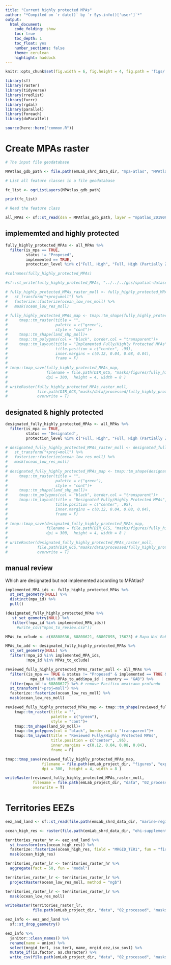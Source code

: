 ```yaml
---
title: "Current highly protected MPAs"
author: "*Compiled on `r date()` by `r Sys.info()['user']`*"
output: 
  html_document:
    code_folding: show
    toc: true
    toc_depth: 1
    toc_float: yes
    number_sections: false
    theme: cerulean
    highlight: haddock
---
```


```r
knitr::opts_chunk$set(fig.width = 6, fig.height = 4, fig.path = 'figs/',message = FALSE, warning = FALSE)

library(sf)
library(raster)
library(tidyverse)
library(rredlist)
library(furrr)
library(rgdal)
library(parallel)
library(foreach)
library(doParallel)

source(here::here("common.R"))
```

# Create MPAs raster

```r
# The input file geodatabase

MPAtlas_gdb_path <- file.path(emLab_shrd_data_dir, "mpa-atlas", "MPAtlas_20190910.gdb/")

# List all feature classes in a file geodatabase

fc_list <- ogrListLayers(MPAtlas_gdb_path)

print(fc_list)

# Read the feature class

all_MPAs <- sf::st_read(dsn = MPAtlas_gdb_path, layer = "mpatlas_20190910_poly")
```

## implememted and highly protected

```r
fully_highly_protected_MPAs <- all_MPAs %>% 
  filter(is_mpa == TRUE,  
         status != "Proposed", 
         implemented == TRUE,
         protection_level %in% c("Full, High", "Full, High (Partially Zoned)"))

#colnames(fully_highly_protected_MPAs)

#sf::st_write(fully_highly_protected_MPAs, "../../../gcs/spatial-datasets/MPAtlas_20190910/fully_and_highly_protected_implemented_MPAs.shp", delete_layer=TRUE)

# fully_highly_protected_MPAs_raster_moll <- fully_highly_protected_MPAs %>% 
#   st_transform("+proj=moll") %>% 
#   fasterize::fasterize(ocean_low_res_moll) %>% 
#   mask(ocean_low_res_moll)

# fully_highly_protected_MPAs_map <- tmap::tm_shape(fully_highly_protected_MPAs_raster_moll)+
#     tmap::tm_raster(title = "",
#                     palette = c("green"),
#                     style = "cont")+
#     tmap::tm_shape(land_shp_moll)+
#     tmap::tm_polygons(col = "black", border.col = "transparent")+
#     tmap::tm_layout(title = "Implemented Fully/Highly Protected MPAs",
#                     title.position = c("center", .95),
#                     inner.margins = c(0.12, 0.04, 0.08, 0.04), 
#                     frame = F)
# 
# tmap::tmap_save(fully_highly_protected_MPAs_map,
#                 filename = file.path(DIR_GCS, "masks/figures/fully_highly_protected_implemented_MPAs.png"),
#                 dpi = 300,  height = 4, width = 8 )
# 
# writeRaster(fully_highly_protected_MPAs_raster_moll, 
#             file.path(DIR_GCS,"masks/data/processed/fully_highly_protected_implemented_MPAs.tif"),
#             overwrite = T)
```

## designated & highly protected

```r
designated_fully_highly_protected_MPAs <- all_MPAs %>% 
  filter(is_mpa == TRUE,  
         status == 'Designated',  
         protection_level %in% c("Full, High", "Full, High (Partially Zoned)"))

# designated_fully_highly_protected_MPAs_raster_moll <- designated_fully_highly_protected_MPAs %>% 
#   st_transform("+proj=moll") %>% 
#   fasterize::fasterize(ocean_low_res_moll) %>% 
#   mask(ocean_low_res_moll)
# 
# designated_fully_highly_protected_MPAs_map <- tmap::tm_shape(designated_fully_highly_protected_MPAs_raster_moll)+
#     tmap::tm_raster(title = "",
#                     palette = c("green"),
#                     style = "cont")+
#     tmap::tm_shape(land_shp_moll)+
#     tmap::tm_polygons(col = "black", border.col = "transparent")+
#     tmap::tm_layout(title = "Designated Fully/Highly Protected MPAs",
#                     title.position = c("center", .95),
#                     inner.margins = c(0.12, 0.04, 0.08, 0.04), 
#                     frame = F)
# 
# tmap::tmap_save(designated_fully_highly_protected_MPAs_map,
#                 filename = file.path(DIR_GCS, "masks/figures/fully_highly_protected_designated_MPAs.png"),
#                 dpi = 300,  height = 4, width = 8 )
# 
# writeRaster(designated_fully_highly_protected_MPAs_raster_moll, 
#             file.path(DIR_GCS,"masks/data/processed/fully_highly_protected_designated_MPAs.tif"), 
#             overwrite = T)
```

## manual review

Which are designated but not implemented according to MPAtlas?

```r
implemented_MPA_ids <- fully_highly_protected_MPAs %>% 
  st_set_geometry(NULL) %>% 
  distinct(mpa_id) %>% 
  pull()

(designated_fully_highly_protected_MPAs %>% 
   st_set_geometry(NULL) %>% 
   filter(!mpa_id %in% implemented_MPA_ids))
     #write_csv("mpas_to_review.csv"))
```

```r
MPAs_to_xclude <- c(68808636, 68808621, 68807893, 15625) # Rapa Nui Rahui	, Islas del Pacífico de la Península de Baja California Core Zone, Ascension, Natural Park of the Coral Sea	, 

MPAs_to_add <- designated_fully_highly_protected_MPAs %>% 
  st_set_geometry(NULL) %>% 
  filter(!mpa_id %in% implemented_MPA_ids,
         !mpa_id %in% MPAs_to_xclude)
```

```r
reviewed_fully_highly_protected_MPAs_raster_moll <- all_MPAs %>% 
  filter((is_mpa == TRUE & status != "Proposed" & implemented == TRUE & protection_level %in% c("Full, High", "Full, High (Partially Zoned)")) | 
           mpa_id %in% MPAs_to_add$mpa_id | country == "GAB") %>% 
  filter(mpa_id != 68808627) %>% # remove Pacifico mexicano profundo
  st_transform("+proj=moll") %>% 
  fasterize::fasterize(ocean_low_res_moll) %>% 
  mask(ocean_low_res_moll)

reviewed_fully_highly_protected_MPAs_map <- tmap::tm_shape(reviewed_fully_highly_protected_MPAs_raster_moll)+
    tmap::tm_raster(title = "",
                    palette = c("green"),
                    style = "cont")+
    tmap::tm_shape(land_50_moll)+
    tmap::tm_polygons(col = "black", border.col = "transparent")+
    tmap::tm_layout(title = "Reviewed Fully/Highly Protected MPAs",
                    title.position = c("center", .95),
                    inner.margins = c(0.12, 0.04, 0.08, 0.04), 
                    frame = F)

tmap::tmap_save(reviewed_fully_highly_protected_MPAs_map,
                filename = file.path(emLab_project_dir, "figures", "exploratory", "fully_highly_protected_reviewed_MPAs.png"),
                dpi = 300,  height = 4, width = 8 )

writeRaster(reviewed_fully_highly_protected_MPAs_raster_moll, 
            filename = file.path(emLab_project_dir, "data", "02_processed", "masks", "fully_highly_protected_reviewed_MPAs.tif"),
            overwrite = T)
```

# Territories EEZs

```r
eez_and_land <- sf::st_read(file.path(emLab_shrd_data_dir, "marine-regions-EEZ-land-union-v3-202003", "EEZ_Land_v3_202030.shp"))

ocean_high_res <- raster(file.path(emLab_shrd_data_dir, "ohi-supplement", "ocean.tif"))

territories_raster_hr <- eez_and_land %>% 
  st_transform(crs(ocean_high_res)) %>% 
  fasterize::fasterize(ocean_high_res, field = "MRGID_TER1", fun = "first") %>% 
  mask(ocean_high_res)

territories_raster_lr <- territories_raster_hr %>% 
  aggregate(fact = 50, fun = "modal")

territories_raster_lr <- territories_raster_lr %>% 
  projectRaster(ocean_low_res_moll, method = "ngb") 

territories_raster_lr <- territories_raster_lr %>% 
  mask(ocean_low_res_moll)

writeRaster(territories_raster_lr, 
            file.path(emLab_project_dir, "data", "02_processed", "masks", "territories.tif"), overwrite = T)

eez_info <- eez_and_land %>% 
  sf::st_drop_geometry()

eez_info %>% 
  janitor::clean_names() %>% 
  rename(name = union) %>% 
  select(mrgid_ter1, iso_ter1, name, mrgid_eez,iso_sov1) %>% 
  mutate_if(is.factor, as.character) %>% 
  write_csv(file.path(emLab_project_dir, "data", "02_processed", "masks", "territories_lookup.csv"))
```
